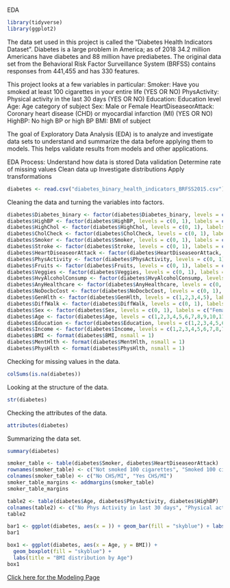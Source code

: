 EDA
```r
library(tidyverse)
library(ggplot2)
```
The data set used in this project is called the "Diabetes Health Indicators Dataset". Diabetes is a large problem in America; as of 2018 34.2 million Americans have diabetes and 88 million have prediabetes. The original data set from the Behavioral Risk Factor Surveillance System (BRFSS) contains responses from 441,455 and has 330 features.

This project looks at a few variables in particular: 
Smoker: Have you smoked at least 100 cigarettes in your entire life (YES OR NO)
PhysActivity: Physical activity in the last 30 days (YES OR NO)
Education: Education level
Age: Age category of subject
Sex: Male or Female
HeartDiseaseorAttack: Coronary heart disease (CHD) or myocardial infarction (MI) (YES OR NO)
HighBP: No high BP or high BP
BMI: BMI of subject

The goal of Exploratory Data Analysis (EDA) is to analyze and investigate data sets to understand and summarize the data before applying them to models. This helps validate results from models and other applications.

EDA Process:
Understand how data is stored
Data validation
Determine rate of missing values
Clean data up 
Investigate distributions
Apply transformations
```r
diabetes <- read.csv("diabetes_binary_health_indicators_BRFSS2015.csv")
```

Cleaning the data and turning the variables into factors.
```r
diabetes$Diabetes_binary <- factor(diabetes$Diabetes_binary, levels = c(0, 1, 2), labels = c("No diabetes", "prediabetes", "diabetes"))
diabetes$HighBP <- factor(diabetes$HighBP, levels = c(0, 1), labels = c("No high BP", "High BP"))
diabetes$HighChol <- factor(diabetes$HighChol, levels = c(0, 1), labels = c("No high cholesterol", "High cholesterol"))
diabetes$CholCheck <- factor(diabetes$CholCheck, levels = c(0, 1), labels = c("No chol check in 5 years", "Yes chol check in 5 years"))
diabetes$Smoker <- factor(diabetes$Smoker, levels = c(0, 1), labels = c("No", "Yes"))
diabetes$Stroke <- factor(diabetes$Stroke, levels = c(0, 1), labels = c("No", "Yes"))
diabetes$HeartDiseaseorAttack <- factor(diabetes$HeartDiseaseorAttack, levels = c(0, 1), labels = c("No", "Yes"))
diabetes$PhysActivity <- factor(diabetes$PhysActivity, levels = c(0, 1), labels = c("No", "Yes"))
diabetes$Fruits <- factor(diabetes$Fruits, levels = c(0, 1), labels = c("No", "Yes"))
diabetes$Veggies <- factor(diabetes$Veggies, levels = c(0, 1), labels = c("No", "Yes"))
diabetes$HvyAlcoholConsump <- factor(diabetes$HvyAlcoholConsump, levels = c(0, 1), labels = c("No", "Yes"))
diabetes$AnyHealthcare <- factor(diabetes$AnyHealthcare, levels = c(0, 1), labels = c("No", "Yes"))
diabetes$NoDocbcCost <- factor(diabetes$NoDocbcCost, levels = c(0, 1), labels = c("No", "Yes"))
diabetes$GenHlth <- factor(diabetes$GenHlth, levels = c(1,2,3,4,5), labels = c("Excellent", "Very good", "Good", "Fair", "Poor"))
diabetes$DiffWalk <- factor(diabetes$DiffWalk, levels = c(0, 1), labels = c("No", "Yes"))
diabetes$Sex <- factor(diabetes$Sex, levels = c(0, 1), labels = c("Female", "Male"))
diabetes$Age <- factor(diabetes$Age, levels = c(1,2,3,4,5,6,7,8,9,10,11,12,13), labels = c("Age 18 to 24","Age 25 to 29","Age 30 to 34","Age 35 to 39","Age 40 to 44","Age 45 to 49","Age 50 to 54","Age 55 to 59","Age 60 to 64","Age 65 to 69","Age 70 to 74","Age 75 to 79","Age 80 or older"))
diabetes$Education <- factor(diabetes$Education, levels = c(1,2,3,4,5,6,9), labels = c("Never attended school or only kindergarten","Grades 1 through 8 (Elementary)", "Grades 9 through 11 (Some high school)", "Grade 12 or GED (High school graduate)", "College 1 year to 3 years (Some college or technical school)", "College 4 years or more (College graduate)", "Refused"))
diabetes$Income <- factor(diabetes$Income, levels = c(1,2,3,4,5,6,7,8,77,99), labels = c("Less than $10,000", "Less than $15,000 ($10,000 to less than $15,000)", "Less than $20,000 ($15,000 to less than $20,000)", "Less than $25,000 ($20,000 to less than $25,000)", "Less than $35,000 ($25,000 to less than $35,000)", "Less than $50,000 ($35,000 to less than $50,000)", "Less than $75,000 ($50,000 to less than $75,000)", "$75,000 or more", "Don’t know/Not sure", "Refused"))
diabetes$BMI <- format(diabetes$BMI, nsmall = 1)
diabetes$MentHlth <- format(diabetes$MentHlth, nsmall = 1)
diabetes$PhysHlth <- format(diabetes$PhysHlth, nsmall = 1)
```

Checking for missing values in the data.
```r
colSums(is.na(diabetes))
```
Looking at the structure of the data.
```r
str(diabetes)
```
Checking the attributes of the data.
```r
attributes(diabetes)
```
Summarizing the data set.
```r
summary(diabetes)
```


```r
smoker_table <- table(diabetes$Smoker, diabetes$HeartDiseaseorAttack)
rownames(smoker_table) <- c("Not smoked 100 cigarettes", "Smoked 100 cigarettes")
colnames(smoker_table) <- c("No CHS/MI", "Yes CHS/MI")
smoker_table_margins <- addmargins(smoker_table)
smoker_table_margins
```

```r
table2 <- table(diabetes$Age, diabetes$PhysActivity, diabetes$HighBP)
colnames(table2) <- c("No Phys Activity in last 30 days", "Physical activity in last 30 days")
table2
```

```r
bar1 <- ggplot(diabetes, aes(x = )) + geom_bar(fill = "skyblue") + labs(title = "Distribution of Education Levels", x + "Education Level", y = "Count")
bar1
```

```r
box1 <- ggplot(diabetes, aes(x = Age, y = BMI)) +
  geom_boxplot(fill = "skyblue") +
  labs(title = "BMI distribution by Age")
box1
```










[Click here for the Modeling Page](Modeling.html)